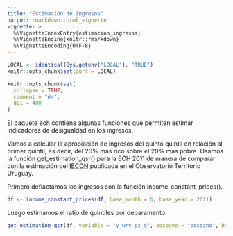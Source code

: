 ```yaml
---
title: "Estimación de ingresos"
output: rmarkdown::html_vignette
vignette: >
  %\VignetteIndexEntry{estimacion_ingresos}
  %\VignetteEngine{knitr::rmarkdown}
  %\VignetteEncoding{UTF-8}
---
```


```r
LOCAL <- identical(Sys.getenv("LOCAL"), "TRUE")
knitr::opts_chunk$set(purl = LOCAL)
```

```r
knitr::opts_chunk$set(
  collapse = TRUE,
  comment = "#>",
  dpi = 400
)
```

El paquete ech contiene algunas funciones que permiten estimar indicadores de desigualdad en los ingresos.

Vamos a calcular la apropiación de ingresos del quinto quintil en relación al primer quintil, es decir, del 20% más rico sobre el 20% más pobre. Usamos la función get_estimation_qsr() para la ECH 2011 de manera de comparar con la estimación del [IECON](https://otu.opp.gub.uy/?q=listados/listados_datos_formato&id=261&cant=0&fecha=2011-01-01) publicada en el Observatorio Territorio Uruguay. 

Primero deflactamos los ingresos con la función income_constant_prices(). 

```r
df <- income_constant_prices(df, base_month = 6, base_year = 2011)
```

Luego estimamos el ratio de quintiles por deparamento.
```r
get_estimation_qsr(df, variable = "y_wrv_pc_d", pesoano = "pesoano", by = "dpto")
```


